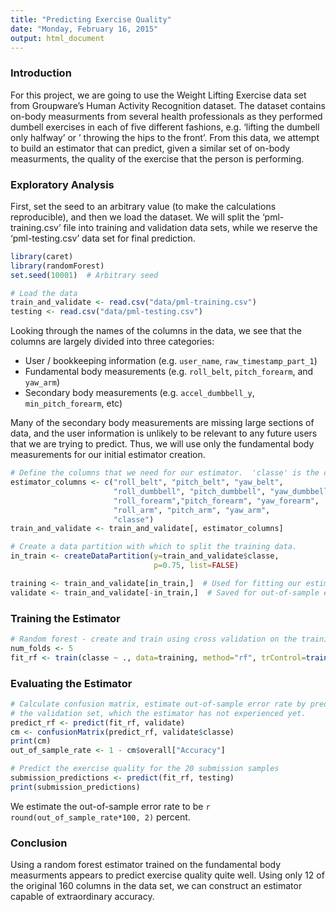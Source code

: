 ```yaml
---
title: "Predicting Exercise Quality"
date: "Monday, February 16, 2015"
output: html_document
---
```


### Introduction

For this project, we are going to use the Weight Lifting Exercise data set from Groupware's Human Activity Recognition dataset.  The dataset contains on-body measurments from several health professionals as they performed dumbell exercises in each of five different fashions, e.g. 'lifting the dumbell only halfway' or ' throwing the hips to the front'.  From this data, we attempt to build an estimator that can predict, given a similar set of on-body measurments, the quality of the exercise that the person is performing.

### Exploratory Analysis
First, set the seed to an arbitrary value (to make the calculations reproducible), and then we load the dataset.  We will split the 'pml-training.csv' file into training and validation data sets, while we reserve the 'pml-testing.csv' data set for final prediction.
```r
library(caret)
library(randomForest)
set.seed(10001)  # Arbitrary seed

# Load the data
train_and_validate <- read.csv("data/pml-training.csv")
testing <- read.csv("data/pml-testing.csv")
```
Looking through the names of the columns in the data, we see that the columns are largely divided into three categories:

* User / bookkeeping information (e.g. `user_name`, `raw_timestamp_part_1`)
* Fundamental body measurements (e.g. `roll_belt`, `pitch_forearm`, and `yaw_arm`)
* Secondary body measurements (e.g. `accel_dumbbell_y`, `min_pitch_forearm`, etc)

Many of the secondary body measurements are missing large sections of data, and the user information is unlikely to be relevant to any future users that we are trying to predict.  Thus, we will use only the fundamental body measurements for our initial estimator creation.

```r
# Define the columns that we need for our estimator.  'classe' is the column we are trying to predict
estimator_columns <- c("roll_belt", "pitch_belt", "yaw_belt",
                       "roll_dumbbell", "pitch_dumbbell", "yaw_dumbbell",
                       "roll_forearm","pitch_forearm", "yaw_forearm",
                       "roll_arm", "pitch_arm", "yaw_arm",
                       "classe")
train_and_validate <- train_and_validate[, estimator_columns]

# Create a data partition with which to split the training data.
in_train <- createDataPartition(y=train_and_validate$classe,
                                p=0.75, list=FALSE)

training <- train_and_validate[in_train,]  # Used for fitting our estimator
validate <- train_and_validate[-in_train,]  # Saved for out-of-sample error estimation
```
### Training the Estimator
```r
# Random forest - create and train using cross validation on the training data set
num_folds <- 5
fit_rf <- train(classe ~ ., data=training, method="rf", trControl=trainControl(method="cv", number=num_folds))
```

### Evaluating the Estimator
```r
# Calculate confusion matrix, estimate out-of-sample error rate by predicting on
# the validation set, which the estimator has not experienced yet.
predict_rf <- predict(fit_rf, validate)
cm <- confusionMatrix(predict_rf, validate$classe)
print(cm)
out_of_sample_rate <- 1 - cm$overall["Accuracy"]

# Predict the exercise quality for the 20 submission samples
submission_predictions <- predict(fit_rf, testing)
print(submission_predictions)
```

We estimate the out-of-sample error rate to be `r round(out_of_sample_rate*100, 2)` percent.

### Conclusion
Using a random forest estimator trained on the fundamental body measurments appears to predict exercise quality quite well.  Using only 12 of the original 160 columns in the data set, we can construct an estimator capable of extraordinary accuracy.

